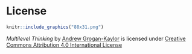 # License {.unnumbered}

```r

knitr::include_graphics("88x31.png")

```


*Multilevel Thinking* by [Andrew Grogan-Kaylor](https://agrogan1.github.io/) is licensed under [Creative Commons Attribution 4.0 International License](http://creativecommons.org/licenses/by/4.0/)




